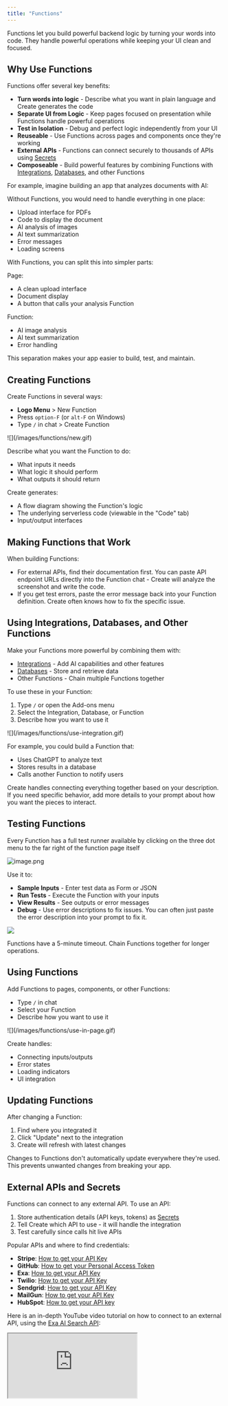 ```yaml
---
title: "Functions"
---
```


Functions let you build powerful backend logic by turning your words into code. They handle powerful operations while keeping your UI clean and focused.

## Why Use Functions

Functions offer several key benefits:

- **Turn words into logic** - Describe what you want in plain language and Create generates the code
- **Separate UI from Logic** - Keep pages focused on presentation while Functions handle powerful operations
- **Test in Isolation** - Debug and perfect logic independently from your UI
- **Reuseable** - Use Functions across pages and components once they're working
- **External APIs** - Functions can connect securely to thousands of APIs using [Secrets](#secrets)
- **Composeable** - Build powerful features by combining Functions with [Integrations](/builder/integrations), [Databases](/builder/databases), and other Functions

For example, imagine building an app that analyzes documents with AI:

Without Functions, you would need to handle everything in one place:

- Upload interface for PDFs
- Code to display the document
- AI analysis of images
- AI text summarization
- Error messages
- Loading screens

With Functions, you can split this into simpler parts:

Page:

- A clean upload interface
- Document display
- A button that calls your analysis Function

Function:

- AI image analysis
- AI text summarization
- Error handling

This separation makes your app easier to build, test, and maintain.

## Creating Functions

Create Functions in several ways:

- **Logo Menu** \> New Function
- Press `option-F` (or `alt-F` on Windows)
- Type `/` in chat \> Create Function

<Frame caption="Creating a new Function">
  ![](/images/functions/new.gif)
</Frame>

Describe what you want the Function to do:

- What inputs it needs
- What logic it should perform
- What outputs it should return

Create generates:

- A flow diagram showing the Function's logic
- The underlying serverless code (viewable in the "Code" tab)
- Input/output interfaces

## Making Functions that Work

When building Functions:

- For external APIs, find their documentation first. You can paste API endpoint URLs directly into the Function chat - Create will analyze the screenshot and write the code.
- If you get test errors, paste the error message back into your Function definition. Create often knows how to fix the specific issue.

## Using Integrations, Databases, and Other Functions

Make your Functions more powerful by combining them with:

- [Integrations](/builder/integrations) - Add AI capabilities and other features
- [Databases](/builder/databases) - Store and retrieve data
- Other Functions - Chain multiple Functions together

To use these in your Function:

1. Type `/` or open the Add-ons menu
2. Select the Integration, Database, or Function
3. Describe how you want to use it

<Frame caption="Using an integration in a Function">
  ![](/images/functions/use-integration.gif)
</Frame>

For example, you could build a Function that:

- Uses ChatGPT to analyze text
- Stores results in a database
- Calls another Function to notify users

Create handles connecting everything together based on your description. If you need specific behavior, add more details to your prompt about how you want the pieces to interact.

## Testing Functions

Every Function has a full test runner available by clicking on the three dot menu to the far right of the function page itself

![image.png](/images/image.png)

Use it to:

- **Sample Inputs** - Enter test data as Form or JSON
- **Run Tests** - Execute the Function with your inputs
- **View Results** - See outputs or error messages
- **Debug** - Use error descriptions to fix issues. You can often just paste the error description into your prompt to fix it.

![](/images/functions/testing.gif)

<Tip>
  Functions have a 5-minute timeout. Chain Functions together for longer operations.
</Tip>

## Using Functions

Add Functions to pages, components, or other Functions:

- Type `/` in chat
- Select your Function
- Describe how you want to use it

<Frame caption="Using a Function">
  ![](/images/functions/use-in-page.gif)
</Frame>

Create handles:

- Connecting inputs/outputs
- Error states
- Loading indicators
- UI integration

## Updating Functions

After changing a Function:

1. Find where you integrated it
2. Click "Update" next to the integration
3. Create will refresh with latest changes

<Info>
  Changes to Functions don't automatically update everywhere they're used. This prevents unwanted changes from breaking your app.
</Info>

## External APIs and Secrets

Functions can connect to any external API. To use an API:

1. Store authentication details (API keys, tokens) as [Secrets](#secrets)
2. Tell Create which API to use - it will handle the integration
3. Test carefully since calls hit live APIs

Popular APIs and where to find credentials:

- **Stripe**: [How to get your API Key](https://docs.stripe.com/keys)
- **GitHub**: [How to get your Personal Access Token](https://github.com/settings/tokens)
- **Exa**: [How to get your API Key](https://docs.exa.ai/reference/getting-started)
- **Twilio**: [How to get your API Key](https://www.twilio.com/docs/iam/api-keys)
- **Sendgrid**: [How to get your API Key](https://www.twilio.com/docs/sendgrid/ui/account-and-settings/api-keys)
- **MailGun**: [How to get your API Key](https://help.mailgun.com/hc/en-us/articles/203380100-Where-can-I-find-my-API-keys-and-SMTP-credentials)
- **HubSpot**: [How to get your API key](https://knowledge.hubspot.com/integrations/how-do-i-get-my-hubspot-api-key)

Here is an in-depth YouTube video tutorial on how to connect to an external API, using the [Exa AI Search API](https://exa.ai/):

<div className="relative aspect-video">
<iframe src="https://www.youtube.com/embed/Le_b7AORg-A" title="Create Tutorial: Connecting to External APIs" className="absolute top-0 left-0 w-full h-full" allow="accelerometer; autoplay; clipboard-write; encrypted-media; gyroscope; picture-in-picture; web-share" allowFullScreen />

</div>

You can also use Zapier, Make, and other platforms that connect to APIs by using their "webhook" triggers. Here's a YouTube video with the steps:

<div className="relative aspect-video">
<iframe src="https://www.youtube.com/embed/BJvJHMUXSSM" title="How to make a tool that uses Zapier in Create" className="absolute top-0 left-0 w-full h-full" allow="accelerometer; autoplay; clipboard-write; encrypted-media; gyroscope; picture-in-picture; web-share" allowFullScreen />

</div>

## Secrets

Secrets securely store sensitive data like API keys and passwords. They're available to all Functions in your project.

To add a Secret:

1. Open the "Secrets" panel from the 3-dot menu at the top of chat in any Function
2. Click "\+ Add a new secret"
3. Name it clearly (e.g. "Stripe API Key")
4. Enter the secret value

Create automatically uses well-named secrets when generating Function code. For example, if you have a "Stripe API Key" secret and mention Stripe in your prompt, Create will use that key securely.

<Info>
  When using popular APIs like Stripe or Twilio, Create will often ask for specific secret names in chat (e.g. "Stripe Secret Key"). Use these as hints for what credentials you need.
</Info>

Supported secret types:

- API Keys
- Access Tokens
- Basic Auth Credentials
- Bearer Tokens

<Info>
  OAuth tokens aren't supported since they require refresh flows.
</Info>

## Publishing

When ready to launch:

1. Click **Publish** in top right
2. Choose Functions to publish
3. Set routes if needed (all Function routes start with /api)
4. Enable/disable as needed

Published Functions are locked versions your published app uses. Continue development without breaking live features.

<Tip>
  Need help? [Join our Discord](https://create.xyz/discord) and post in #help-me-build
</Tip>